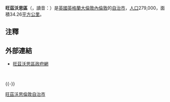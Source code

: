 {{noteTA
|G1=UK Places
|G2=Unit
|T=zh:旺茲沃思區;zh-hk:灣斯禾夫區;zh-hans:旺兹沃思区;zh-tw:旺茲沃思倫敦自治市;
|1=zh:旺茲沃思區;zh-hk:灣斯禾夫區;zh-hans:旺茲沃思区;zh-tw:旺茲沃思倫敦自治市;
}}
{{Infobox London Borough
|name = 旺茲沃思區
|en_name = London Borough of Wandsworth
|short_name = Wandsworth
|imagename = Image:LondonWandsworth.png
|status = [[倫敦自治市|倫敦自治市]]
|area_rank = 331
|area_km2 = 34.26
|ons_code = 00BJ
|adminhq = [[旺茲沃思|旺茲沃思]]
|ethnicity = 
|url = {{url|http://www.wandsworth.gov.uk/}}
|leadership = Leader & Cabinet
|mayor = Stuart Thom
|mps = Justine Greening (Con)<br>Sadiq Khan (Lab)<br>Martin Linton (Lab)
|gla_constituency = Merton and Wandsworth
|gla_member = Elizabeth Howlett (Con)
}}
'''旺茲沃思區'''（{{lang-en|London Borough of Wandsworth}}，讀音：{{audio|En-uk-LBWandsworth.ogg|/ˈ{{ipa|lʌndən bʌɹə ɒv ˈwɒndz.wɜːθ}}/}}）是[[英國|英國]][[英格蘭|英格蘭]][[大倫敦|大倫敦]][[內倫敦|內倫敦]]的[[倫敦自治市|自治市]]，[[人口|人口]]279,000，面積34.26[[平方公里|平方公里]]。

==注釋==
{{reflist}}

==外部連結==
*{{en}} [http://www.wandsworth.gov.uk/ 旺茲沃思區政府網] {{Wayback|url=http://www.wandsworth.gov.uk/ |date=20140320134801 }}

<br>
{{英國地理小作品}}

{{-}}
{{London borough}}

{{coord|51|27|26.3|N|0|11|41.5|W|region:GB_scale:30000|display=title}}

{{DEFAULTSORT:Wandsworth}}
[[category:旺茲沃思倫敦自治市|]]